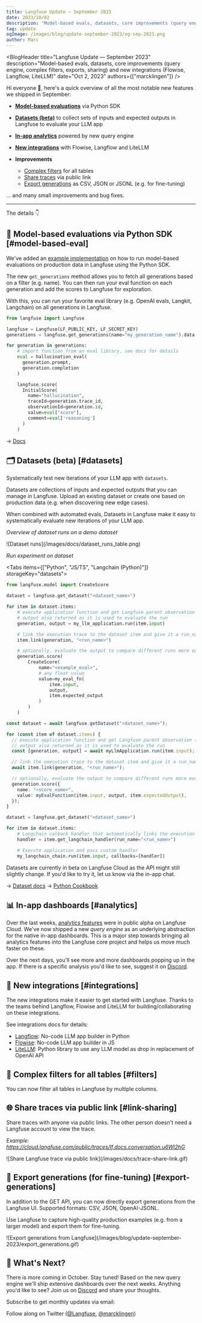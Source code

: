 ```yaml
---
title: Langfuse Update — September 2023
date: 2023/10/02
description: "Model-based evals, datasets, core improvements (query engine, complex filters, exports, sharing) and new integrations (Langflow, Flowise, LiteLLM)."
tag: update
ogImage: /images/blog/update-september-2023/og-sep-2023.png
author: Marc
---
```



<BlogHeader
  title="Langfuse Update — September 2023"
  description="Model-based evals, datasets, core improvements (query engine, complex filters, exports, sharing) and new integrations (Flowise, Langflow, LiteLLM)"
  date="Oct 2, 2023"
  authors={["marcklingen"]}
/>

Hi everyone 👋, here's a quick overview of all the most notable new features we shipped in September:

- [**Model-based evaluations**](#model-based-eval) via Python SDK

- [**Datasets (beta)**](#datasets) to collect sets of inputs and expected outputs in Langfuse to evaluate your LLM app

- [**In-app analytics**](#analytics) powered by new query engine

- [**New integrations**](#integrations) with Flowise, Langflow and LiteLLM

- **Improvements**

  - [Complex filters](#filters) for all tables
  - [Share traces](#link-sharing) via public link
  - [Export generations](#export-generations) as CSV, JSON or JSONL (e.g. for fine-tuning)

... and many small improvements and bug fixes.

---

The details 👇

## 🚦 Model-based evaluations via Python SDK [#model-based-eval]

We've added an [example implementation](/docs/scores/model-based-evals) on how to run model-based evaluations on production data in Langfuse using the Python SDK.

The new `get_generations` method allows you to fetch all generations based on a filter (e.g. name). You can then run your eval function on each generation and add the scores to Langfuse for exploration.

With this, you can run your favorite eval library (e.g. OpenAI evals, Langkit, Langchain) on all generations in Langfuse.

```python filename="Example (python)"
from langfuse import Langfuse

langfuse = Langfuse(LF_PUBLIC_KEY, LF_SECRET_KEY)
generations = langfuse.get_generations(name="my_generation_name").data

for generation in generations:
    # import function from an eval library, see docs for details
    eval = hallucination_eval(
      generation.prompt,
      generation.completion
    )

    langfuse.score(
      InitialScore(
        name="hallucination",
        traceId=generation.trace_id,
        observationId=generation.id,
        value=eval["score"],
        comment=eval['reasoning']
      )
    )
```

→ [Docs](/docs/scores/model-based-evals)

## 🗂️ Datasets (beta) [#datasets]

Systematically test new iterations of your LLM app with `datasets`.

Datasets are collections of inputs and expected outputs that you can manage in Langfuse. Upload an existing dataset or create one based on production data (e.g. when discovering new edge cases).

When combined with automated evals, Datasets in Langfuse make it easy to systematically evaluate new iterations of your LLM app.

_Overview of dataset runs on a demo dataset_

<Frame border>![Dataset runs](/images/docs/dataset_runs_table.png)</Frame>

_Run experiment on dataset_

<Tabs items={["Python", "JS/TS", "Langchain (Python)"]} storageKey="datasets">
<Tab>

```python
from langfuse.model import CreateScore

dataset = langfuse.get_dataset("<dataset_name>")

for item in dataset.items:
    # execute application function and get Langfuse parent observation (span/generation/event)
    # output also returned as it is used to evaluate the run
    generation, output = my_llm_application.run(item.input)

    # link the execution trace to the dataset item and give it a run_name
    item.link(generation, "<run_name>")

    # optionally, evaluate the output to compare different runs more easily
    generation.score(
        CreateScore(
            name="<example_eval>",
            # any float value
            value=my_eval_fn(
                item.input,
                output,
                item.expected_output
            )
        )
    )
```

</Tab>
<Tab>

```ts
const dataset = await langfuse.getDataset("<dataset_name>");

for (const item of dataset.items) {
  // execute application function and get Langfuse parent observation (span/generation/event)
  // output also returned as it is used to evaluate the run
  const [generation, output] = await myLlmApplication.run(item.input);

  // link the execution trace to the dataset item and give it a run_name
  await item.link(generation, "<run_name>");

  // optionally, evaluate the output to compare different runs more easily
  generation.score({
    name: "<score_name>",
    value: myEvalFunction(item.input, output, item.expectedOutput),
  });
}
```

</Tab>
<Tab>

```python
dataset = langfuse.get_dataset("<dataset_name>")

for item in dataset.items:
    # Langchain calback handler that automatically links the execution trace to the dataset item
    handler = item.get_langchain_handler(run_name="<run_name>")

    # Execute application and pass custom handler
    my_langchain_chain.run(item.input, callbacks=[handler])
```

</Tab>
</Tabs>

Datasets are currently in beta on Langfuse Cloud as the API might still slightly change. If you'd like to try it, let us know via the in-app chat.

→ [Dataset docs](/docs/datasets)
→ [Python Cookbook](/docs/datasets/python-cookbook)

## 📊 In-app dashboards [#analytics]

Over the last weeks, [analytics features](/docs/analytics) were in public alpha on Langfuse Cloud. We've now shipped a new _query engine_ as an underlying abstraction for the native in-app dashboards. This is a major step towards bringing all analytics features into the Langfuse core project and helps us move much faster on these.

<CloudflareVideo
  videoId="19e2674bc384b4adc6989cac6aba7b34"
  aspectRatio={2.15}
  className="max-w-2xl"
  gifStyle
/>

Over the next days, you'll see more and more dashboards popping up in the app. If there is a specific analysis you'd like to see, suggest it on [Discord](/discord).

## 🔄 New integrations [#integrations]

The new integrations make it easier to get started with Langfuse. Thanks to the teams behind Langflow, Flowise and LiteLLM for building/collaborating on these integrations.

See integrations docs for details:

- [Langflow](/docs/integrations/langflow): No-code LLM app builder in Python
- [Flowise](/docs/integrations/flowise): No-code LLM app builder in JS
- [LiteLLM](/docs/integrations/litellm): Python library to use any LLM model as drop in replacement of OpenAI API

## 🔎 Complex filters for all tables [#filters]

You can now filter all tables in Langfuse by multiple columns.

<CloudflareVideo
  videoId="7f83b19adfbccfc1cb5c915d49d879f8"
  aspectRatio={1.38}
  className="max-w-2xl"
  gifStyle
/>

## 🌐 Share traces via public link [#link-sharing]

Share traces with anyone via public links. The other person doesn't need a Langfuse account to view the trace.

_Example: https://cloud.langfuse.com/public/traces/lf.docs.conversation.u6Wl2hG_

<Frame>
  ![Share Langfuse trace via public link](/images/docs/trace-share-link.gif)
</Frame>

## 💾 Export generations (for fine-tuning) [#export-generations]

In addition to the GET API, you can now directly export generations from the Langfuse UI. Supported formats: CSV, JSON, OpenAI-JSONL.

Use Langfuse to capture high-quality production examples (e.g. from a larger model) and export them for fine-tuning.

<Frame>
  ![Export generations from
  Langfuse](/images/blog/update-september-2023/export_generations.gif)
</Frame>

## 🚢 What's Next?

There is more coming in October. Stay tuned! Based on the new query engine we'll ship extensive dashboards over the next weeks. Anything you'd like to see? Join us on [Discord](/discord) and share your thoughts.


Subscribe to get monthly updates via email:

<ProductUpdateSignup
  source="Product update [September 2023]"
  className="mt-3"
/>

Follow along on Twitter ([@Langfuse](https://twitter.com/langfuse), [@marcklingen](https://twitter.com/marcklingen))
